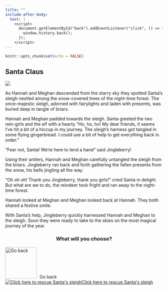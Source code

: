 ```yaml
---
title: ""
include-after-body:
  text: |
    <script>
      document.getElementById("back").addEventListener("click", () => {
        window.history.back();
      });
    </script>
---
```


```r
knitr::opts_chunk$set(echo = FALSE)
```

:::::: {.scenario .column-screen}

:::: {.column-body .scenario-text}

## Santa Claus

::::

::: {.column-body .scenario-image}

![](images/sleigh-crash.png)

:::

:::: {.column-body .scenario-text}

As Hannah and Meghan descended from the starry sky they spotted Santa's sleigh nestled among the snow-covered trees of the night-time forest. The once-majestic sleigh, adorned with fairylights and laden with presents, was buried deep in tangle of briars.

Hannah and Meghan padded towards the sleigh. Santa greeted the two rein-girls and the elf with a hearty "Ho, ho, ho! My dear friends, it seems I've hit a bit of a hiccup in my journey. The sleigh's harness got tangled in some flying gingerbread. I could use a bit of help to get everything back in order."

"Fear not, Santa! We're here to lend a hand" said Jingleberry!

Using their antlers, Hannah and Meghan carefully untangled the sleigh from the briars. Jingleberry ran back and forth gathering the fallen presents from the snow, his bells jingling all the way. 

"Oh oh oh! Thank you Jingleberry, thank you girls!" cried Santa in delight. But what are we to do, the reindeer took fright and ran away to the night-time forest. 

Hannah looked at Meghan and Meghan looked back at Hannah. They both shared a festive smile. 

With Santa's help, Jingleberry quickly harnessed Hannah and Meghan to the sleigh. Soon they were ready to take to the skies on the most magical journey of the year.



::::

:::: {.column-body .scenario-image}
::: {style="text-align: center;"}
### What will you choose?
:::

  ```{=html}
<div class="container">

  <div id="back">
  <img src="images/back.png" alt="Go back" style="width: 100px; height: 100px; margin-right: 10px;">Go back
  </div>
  
  <div class="final-options">
  
  <div class="option">
  <a href="flying-home-reindeer.html"><img src="images/flying-home-reindeer.png" alt="Click here to rescue Santa's sleigh"<div>Click here to rescue Santa's sleigh</div></a>
  </div>
  
  </div>
  ```

::::




::::::
